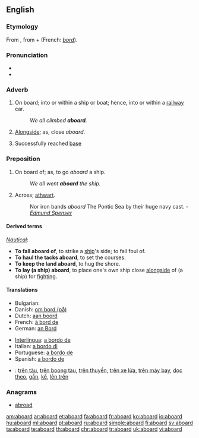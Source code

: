 ==English==

===Etymology===
From {{etyl|enm|en}}, from {{etyl|fro|en}} {{term|à||lang=fro|on, in}} + {{term|board||lang=fro}} (French: ''[[bord]]'').

===Pronunciation===
* {{IPA| [ə'bɔ:rd]}}
* {{audio|en-us-aboard.ogg|Audio (US)}}

===Adverb===
{{en-adv|-}}

# On board; into or within a ship or boat; hence, into or within a [[railway]] car.
#: ''We all climbed '''aboard'''.''
# [[alongside|Alongside]]; as, close ''aboard''.
# {{baseball}} Successfully reached [[base]]

===Preposition===
{{en-prep}}

# On board of; as, to go ''aboard'' a ship.
#: ''We all went '''aboard''' the ship.''
# {{obsolete}} Across; [[athwart]].
#: Nor iron bands ''aboard'' The Pontic Sea by their huge navy cast. - ''[[w:Edmund Spenser|Edmund Spenser]]''

====Derived terms====
''[[Nautical]]'':
* '''To fall aboard of''', to strike a [[ship]]'s side; to fall foul of.
* '''To haul the tacks aboard''', to set the courses.
* '''To keep the land aboard''', to hug the shore.
* '''To lay (a ship) aboard''', to place one's own ship close [[alongside]] of (a ship) for [[fighting]].

====Translations====
{{trans-top|on board of}}
* Bulgarian: {{t|bg|на борда|sc=Cyrl}}
* Danish: [[om bord (på)]]
* Dutch: [[aan boord]]
* French: [[à bord de]]
* German: [[an Bord]]
{{trans-mid}}
* [[Interlingua]]: [[a bordo de]]
* Italian: [[a bordo di]]
* Portuguese: [[a bordo de]]
* Spanish: [[a bordo de]]
{{trans-bottom}}

{{checktrans}}
* {{ttbc|Vietnamese}}: [[trên tàu]], [[trên boong tàu]], [[trên thuyền]], [[trên xe lửa]], [[trên máy bay]], [[dọc theo]], [[gần]], [[kế]], [[lên trên]]

===Anagrams===
* [[abroad]]

[[am:aboard]]
[[ar:aboard]]
[[et:aboard]]
[[fa:aboard]]
[[fr:aboard]]
[[ko:aboard]]
[[io:aboard]]
[[hu:aboard]]
[[ml:aboard]]
[[pt:aboard]]
[[ru:aboard]]
[[simple:aboard]]
[[fi:aboard]]
[[sv:aboard]]
[[ta:aboard]]
[[te:aboard]]
[[th:aboard]]
[[chr:aboard]]
[[tr:aboard]]
[[uk:aboard]]
[[vi:aboard]]
